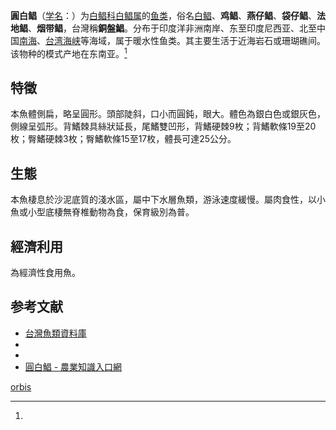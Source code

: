 {{不是|銀鯧}}
{{Speciesbox
| status = 
| status_system = 
| image = EphippusOrbis.png
| taxon= Ephippus orbis
| authority = Bloch, 1787<ref name='id7602'>{{cite web| url =http://www.bioinfo.cn/db05/BjdwSpecies.php?action=view&id=7602| title =白鲳| work =《中国动物物种编目数据库》| publisher =中国科学院微生物研究所| author =中国科学院动物研究所| accessdate =2009-04-16| deadurl =yes| archiveurl =https://web.archive.org/web/20160305031447/http://www.bioinfo.cn/db05/BjdwSpecies.php?action=view&id=7602| archivedate =2016-03-05}}</ref>
}}

'''圓白鲳'''（[[学名|学名]]：{{lang|la|''Ephippus orbis''}}）为[[白鲳科|白鲳科]][[白鲳属|白鲳属]]的[[鱼类|鱼类]]，俗名[[白鲳|白鲳]]、'''鸡鲳'''、'''燕仔鲳'''、'''袋仔鲳'''、'''法地鲳'''、'''烟带鲳'''，台灣稱'''銅盤鯧'''。分布于印度洋非洲南岸、东至印度尼西亚、北至中国[[南海|南海]]、[[台湾海峡|台湾海峡]]等海域，属于暖水性鱼类。其主要生活于近海岩石或珊瑚礁间。该物种的模式产地在东南亚。<ref name='id7602'/>

==特徵==
本魚體側扁，略呈圓形。頭部陡斜，口小而圓鈍，眼大。體色為銀白色或銀灰色，側線呈弧形。背鰭棘具絲狀延長，尾鰭雙凹形，背鰭硬棘9枚；背鰭軟條19至20枚；臀鰭硬棘3枚；臀鰭軟條15至17枚，體長可達25公分。

==生態==
本魚棲息於沙泥底質的淺水區，屬中下水層魚類，游泳速度緩慢。屬肉食性，以小魚或小型底棲無脊椎動物為食，保育級別為普。

==經濟利用==
為經濟性食用魚。

==参考文献==
{{reflist}}
*[http://fishdb.sinica.edu.tw/ 台灣魚類資料庫]{{Wayback|url=http://fishdb.sinica.edu.tw/ |date=20160304193340 }}
*{{FishBase_species|genus=Ephippus|species=orbis|year=2011|month=12}}
*{{cite book | title = 觀賞魚圖鑑 | publisher = 貓頭鷹出版社 | date = 1996年6月 }}
*[https://kmweb.coa.gov.tw/theme_data.php?theme=production_map&id=220 圓白鯧 - 農業知識入口網] {{Wayback|url=https://kmweb.coa.gov.tw/theme_data.php?theme=production_map&id=220 |date=20201021112400 }}

{{Commons category|Ephippus orbis}}
{{Wikispecies|Ephippus orbis}}
{{Taxonbar|from=Q2435964}}

[[Category:白鲳属|orbis]]


{{鱸形目小作品}}